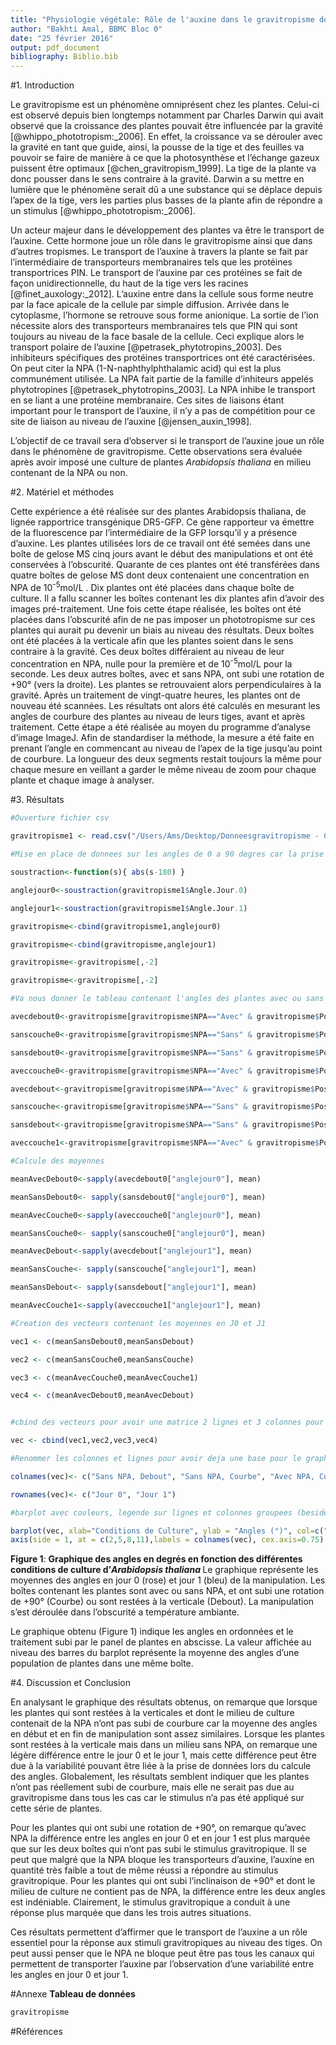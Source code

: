 ```yaml
---
title: "Physiologie végétale: Rôle de l'auxine dans le gravitropisme des tiges pour *Arabidopsis thaliana*"
author: "Bakhti Amal, BBMC Bloc 0"
date: "25 février 2016"
output: pdf_document
bibliography: Biblio.bib
---
```

#1. Introduction

Le gravitropisme est un phénomène omniprésent chez les plantes. Celui-ci est observé depuis bien longtemps notamment par Charles Darwin qui avait observé que la croissance des plantes pouvait être influencée par la gravité [@whippo_phototropism:_2006]. 
En effet, la croissance va se dérouler avec la gravité en tant que guide, ainsi, la pousse de la tige et des feuilles va pouvoir se faire de manière à ce que la photosynthèse et l’échange gazeux puissent être optimaux [@chen_gravitropism_1999]. La tige de la plante va donc pousser dans le sens contraire à la gravité.
Darwin a su mettre en lumière que le phénomène serait dû a une substance qui se déplace depuis l’apex de la tige, vers les parties plus basses de la plante afin de répondre a un stimulus [@whippo_phototropism:_2006].

Un acteur majeur dans le développement des plantes va être le transport de l’auxine. Cette hormone joue un rôle dans le gravitropisme ainsi que dans d’autres tropismes. Le transport de l’auxine à travers la plante se fait par l’intermédiaire de transporteurs membranaires tels que les protéines transportrices PIN. Le transport de l’auxine par ces protéines se fait de façon unidirectionnelle, du haut de la tige vers les racines [@finet_auxology:_2012]. L’auxine entre dans la cellule sous forme neutre par la face apicale de la cellule par simple diffusion. Arrivée dans le cytoplasme, l’hormone se retrouve sous forme anionique. La sortie de l’ion nécessite alors des transporteurs membranaires tels que PIN qui sont toujours au niveau de la face basale de la cellule. Ceci explique alors le transport polaire de l’auxine [@petrasek_phytotropins_2003].
Des inhibiteurs spécifiques des protéines transportrices ont été caractérisées. On peut citer la NPA (1-N-naphthylphthalamic acid) qui est la plus communément utilisée. La NPA fait partie de la famille d’inhiteurs appelés phytotropines [@petrasek_phytotropins_2003]. La NPA inhibe le transport en se liant a une protéine membranaire. Ces sites de liaisons étant important pour le transport de l’auxine, il n’y a pas de compétition pour ce site de liaison au niveau de l’auxine [@jensen_auxin_1998].

L’objectif de ce travail sera d’observer si le transport de l’auxine joue un rôle dans le phénomène de gravitropisme. Cette observations sera évaluée après avoir imposé une culture de plantes *Arabidopsis thaliana* en milieu contenant de la NPA ou non.


#2. Matériel et méthodes

Cette expérience a été réalisée sur des plantes Arabidopsis thaliana, de lignée rapportrice transgénique DR5-GFP. Ce gène rapporteur va émettre de la fluorescence  par l’intermédiaire de la GFP lorsqu’il y a présence d’auxine. 
Les plantes utilisées lors de ce travail ont été semées dans une boîte de gelose MS cinq jours avant le début des manipulations et ont été conservées à l’obscurité. Quarante de ces plantes ont été transférées dans quatre boîtes de gelose MS dont deux contenaient une concentration en NPA de 10^-5^mol/L . Dix plantes ont été placées dans chaque boîte de culture. Il a fallu scanner les boîtes contenant les dix plantes afin d’avoir des images pré-traitement. Une fois cette étape réalisée, les boîtes ont été placées dans l’obscurité afin de ne pas imposer un phototropisme sur ces plantes qui aurait pu devenir un biais au niveau des résultats. Deux boîtes ont été placées à la verticale afin que les plantes soient dans le sens contraire à la gravité. Ces deux boîtes différaient au niveau de leur concentration en NPA, nulle pour la première et de 10^-5^mol/L pour la seconde. Les deux autres boîtes, avec et sans NPA, ont subi une rotation de +90° (vers la droite). Les plantes se retrouvaient alors perpendiculaires à la gravité.
Après un traitement de vingt-quatre heures, les plantes ont de nouveau été scannées. Les résultats ont alors été calculés en mesurant les angles de courbure des plantes au niveau de leurs tiges, avant et après traitement. Cette étape a été réalisée au moyen du programme d’analyse d’image ImageJ. Afin de standardiser la méthode, la mesure a été faite en prenant l’angle en commencant au niveau de l’apex de la tige jusqu’au point de courbure. La longueur des deux segments restait toujours la même pour chaque mesure en veillant a garder le même niveau de zoom pour chaque plante et chaque image à analyser.


#3. Résultats

```r

#Ouverture fichier csv

gravitropisme1 <- read.csv("/Users/Ams/Desktop/Donneesgravitropisme - Copie.csv", sep=";")

#Mise en place de donnees sur les angles de 0 a 90 degres car la prise de mesure nous donnait des angles entre 90 et 180 degres ce qui n'est pas clair pour le lecteur qui verra les donnees

soustraction<-function(s){ abs(s-180) }

anglejour0<-soustraction(gravitropisme1$Angle.Jour.0)

anglejour1<-soustraction(gravitropisme1$Angle.Jour.1)

gravitropisme<-cbind(gravitropisme1,anglejour0)

gravitropisme<-cbind(gravitropisme,anglejour1)

gravitropisme<-gravitropisme[,-2]

gravitropisme<-gravitropisme[,-2]

#Va nous donner le tableau contenant l'angles des plantes avec ou sans npa et position courbe ou debout

avecdebout0<-gravitropisme[gravitropisme$NPA=="Avec" & gravitropisme$Position=="Debout",c("Plante","Position","anglejour0")]

sanscouche0<-gravitropisme[gravitropisme$NPA=="Sans" & gravitropisme$Position=="Courbe",c("Plante","Position","anglejour0")]

sansdebout0<-gravitropisme[gravitropisme$NPA=="Sans" & gravitropisme$Position=="Debout",c("Plante","Position","anglejour0")]

aveccouche0<-gravitropisme[gravitropisme$NPA=="Avec" & gravitropisme$Position=="Courbe",c("Plante","Position","anglejour0")]

avecdebout<-gravitropisme[gravitropisme$NPA=="Avec" & gravitropisme$Position=="Debout",c("Plante","Position","anglejour1")]

sanscouche<-gravitropisme[gravitropisme$NPA=="Sans" & gravitropisme$Position=="Courbe",c("Plante","Position","anglejour1")]

sansdebout<-gravitropisme[gravitropisme$NPA=="Sans" & gravitropisme$Position=="Debout",c("Plante","Position","anglejour1")]

aveccouche1<-gravitropisme[gravitropisme$NPA=="Avec" & gravitropisme$Position=="Courbe",c("Plante","Position","anglejour1")]

#Calcule des moyennes

meanAvecDebout0<-sapply(avecdebout0["anglejour0"], mean)

meanSansDebout0<- sapply(sansdebout0["anglejour0"], mean)

meanAvecCouche0<-sapply(aveccouche0["anglejour0"], mean)

meanSansCouche0<- sapply(sanscouche0["anglejour0"], mean)

meanAvecDebout<-sapply(avecdebout["anglejour1"], mean)

meanSansCouche<- sapply(sanscouche["anglejour1"], mean)

meanSansDebout<- sapply(sansdebout["anglejour1"], mean)

meanAvecCouche1<-sapply(aveccouche1["anglejour1"], mean)

#Creation des vecteurs contenant les moyennes en J0 et J1 

vec1 <- c(meanSansDebout0,meanSansDebout)

vec2 <- c(meanSansCouche0,meanSansCouche)

vec3 <- c(meanAvecCouche0,meanAvecCouche1)

vec4 <- c(meanAvecDebout0,meanAvecDebout)


#cbind des vecteurs pour avoir une matrice 2 lignes et 3 colonnes pour pouvoir accoler deux par deux les barres du barplot

vec <- cbind(vec1,vec2,vec3,vec4)

#Renommer les colonnes et lignes pour avoir deja une base pour le graphique

colnames(vec)<- c("Sans NPA, Debout", "Sans NPA, Courbe", "Avec NPA, Courbe", "Avec NPA, Debout")

rownames(vec)<- c("Jour 0", "Jour 1")

#barplot avec couleurs, legende sur lignes et colonnes groupees (beside)

barplot(vec, xlab="Conditions de Culture", ylab = "Angles (°)", col=c("pink1","lightblue1"), legend = rownames(vec), beside = TRUE, axisnames = FALSE)
axis(side = 1, at = c(2,5,8,11),labels = colnames(vec), cex.axis=0.75)
```

__Figure 1__: **Graphique des angles en degrés en fonction des différentes conditions de culture d'*Arabidopsis thaliana* ** Le graphique représente les moyennes des angles en jour 0 (rose) et jour 1 (bleu) de la manipulation. Les boîtes contenant les plantes sont avec ou sans NPA, et ont subi une rotation de +90° (Courbe) ou sont restées à la verticale (Debout). La manipulation s'est déroulée dans l'obscurité a température ambiante.

Le graphique obtenu (Figure 1) indique les angles en ordonnées et le traitement subi par le panel de plantes en abscisse. La valeur affichée au niveau des barres du barplot représente la moyenne des angles d'une population de plantes dans une même boîte.

#4. Discussion et Conclusion

En analysant le graphique des résultats obtenus, on remarque que lorsque les plantes qui sont restées à la verticales et dont le milieu de culture contenait de la NPA n'ont pas subi de courbure car la moyenne des angles en début et en fin de manipulation sont assez similaires. Lorsque les plantes sont restées à la verticale mais dans un milieu sans NPA, on remarque une légère différence entre le jour 0 et le jour 1, mais cette différence peut être due à la variabilité pouvant être liée à la prise de données lors du calcule des angles. Globalement, les résultats semblent indiquer que les plantes n'ont pas réellement subi de courbure, mais elle ne serait pas due au gravitropisme dans tous les cas car le stimulus n'a pas été appliqué sur cette série de plantes.

Pour les plantes qui ont subi une rotation de +90°, on remarque qu'avec NPA la différence entre les angles en jour 0 et en jour 1 est plus marquée que sur les deux boîtes qui n'ont pas subi le stimulus gravitropique. Il se peut que malgré que la NPA bloque les transporteurs d'auxine, l'auxine en quantité très faible a tout de même réussi a répondre au stimulus gravitropique. Pour les plantes qui ont subi l'inclinaison de +90° et dont le milieu de culture ne contient pas de NPA, la différence entre les deux angles est indéniable. Clairement, le stimulus gravitropique a conduit à une réponse plus marquée que dans les trois autres situations.

Ces résultats permettent d'affirmer que le transport de l'auxine a un rôle essentiel pour la réponse aux stimuli gravitropiques au niveau des tiges. On peut aussi penser que le NPA ne bloque peut être pas tous les canaux qui permettent de transporter l'auxine par l'observation d'une variabilité entre les angles en jour 0 et jour 1.


#Annexe
__Tableau de données__
```r
gravitropisme
```


#Références